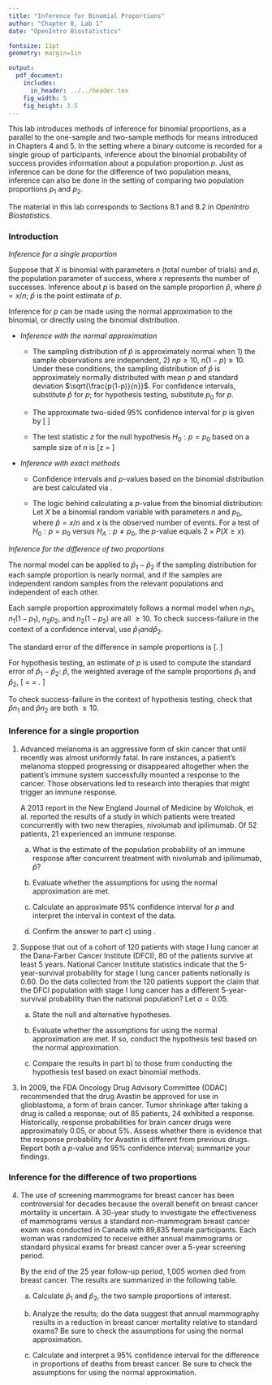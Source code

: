 ```yaml
---
title: "Inference for Binomial Proportions"
author: "Chapter 8, Lab 1"
date: "OpenIntro Biostatistics"

fontsize: 11pt
geometry: margin=1in

output:
  pdf_document:
    includes:
      in_header: ../../header.tex
    fig_width: 5
    fig_height: 3.5
---
```


\begin{small}
	
	\textbf{Topics}
	\begin{itemize}
	  \item Inference for a single proportion
	  \item Inference for the difference of two proportions
	\end{itemize}
	
\end{small}

This lab introduces methods of inference for binomial proportions, as a parallel to the one-sample and two-sample methods for means introduced in Chapters 4 and 5. In the setting where a binary outcome is recorded for a single group of participants, inference about the binomial probability of success provides information about a population proportion $p$. Just as inference can be done for the difference of two population means, inference can also be done in the setting of comparing two population proportions $p_1$ and $p_2$.

The material in this lab corresponds to Sections 8.1 and 8.2 in *OpenIntro Biostatistics*.

### Introduction

*Inference for a single proportion*

Suppose that $X$ is binomial with parameters $n$ (total number of trials) and $p$, the population parameter of success, where $x$ represents the number of successes.  Inference about $p$ is based on the sample proportion $\hat{p}$, where $\hat{p} = x/n$; $\hat{p}$ is the point estimate of $p$. 

Inference for $p$ can be made using the normal approximation to the binomial, or directly using the binomial distribution.

  - *Inference with the normal approximation*
  
      - The sampling distribution of $\hat{p}$ is approximately normal when 1) the sample observations are independent, 2) $np \geq 10$, $n(1 - p) \geq 10$.\footnote{The second condition is commonly referred to as the \textbf{success-failure condition}, since it can be effectively restated as the number of successes is greater than 10 and the number of failures is greater than 10.} Under these conditions, the sampling distribution of $\hat{p}$ is approximately normally distributed with mean $p$ and standard deviation $\sqrt{\frac{p(1-p)}{n}}$. For confidence intervals, substitute $\hat{p}$ for $p$; for hypothesis testing, substitute $p_0$ for $p$.
      
      - The approximate two-sided 95\% confidence interval for $p$ is given by 
      \[\hat{p} \pm 1.96 \sqrt{\dfrac{\hat{p}(1 - \hat{p})}{n}}\]
      
      - The test statistic $z$ for the null hypothesis $H_0: p = p_0$ based on a sample size of $n$ is
      \[z = \dfrac{\hat{p} - p_0}{\sqrt{\dfrac{(p_0)(1-p_0)}{n}}} \]
  
  \newpage
      
  - *Inference with exact methods*
  
    - Confidence intervals and $p$-values based on the binomial distribution are best calculated via \textsf{R}.
    
    - The logic behind calculating a $p$-value from the binomial distribution: Let $X$ be a binomial random variable with parameters $n$ and $p_0$, where $\hat{p} = x/n$ and $x$ is the observed number of events. For a test of $H_0: p = p_0$ versus $H_A: p \neq p_0$, the $p$-value equals $2 \times P(X \geq x)$.

*Inference for the difference of two proportions*

The normal model can be applied to $\hat{p}_1 - \hat{p}_2$ if the sampling distribution for each sample proportion is nearly normal, and if the samples are independent random samples from the relevant populations and independent of each other.

Each sample proportion approximately follows a normal model when $n_1p_1$, $n_1(1 - p_1)$, $n_2p_2$, and $n_2(1-p_2)$ are all $\geq 10$. To check success-failure in the context of a confidence interval, use $\hat{p}_1 and \hat{p}_2$.

The standard error of the difference in sample proportions is
\[\sqrt{\dfrac{p_1(1-p_1)}{n_1} + \dfrac{p_2(1-p_2)}{n_2}}. \]

For hypothesis testing, an estimate of $p$ is used to compute the standard error of $\hat{p}_1 - \hat{p}_2$: $\hat{p}$, the weighted average of the sample proportions $\hat{p}_1$ and $\hat{p}_2$,
\[\hat{p} = \dfrac{n_1\hat{p}_1 + n_2\hat{p}_2}{n_1 + n_2} = \dfrac{x_1 + x_2}{n_1 + n_2}. \]

To check success-failure in the context of hypothesis testing, check that $\hat{p}n_1$ and $\hat{p}n_2$ are both $\geq 10$.

### Inference for a single proportion

1. Advanced melanoma is an aggressive form of skin cancer that until recently was almost uniformly fatal. In rare instances, a patient's melanoma stopped progressing or disappeared altogether when the patient's immune system successfully mounted a response to the cancer. Those observations led to research into therapies that might trigger an immune response. 

    A 2013 report in the New England Journal of Medicine by Wolchok, et al. reported the results of a study in which patients were treated concurrently with two new therapies, nivolumab and ipilimumab. Of 52 patients, 21 experienced an immune response.
    
    a) What is the estimate of the population probability of an immune response after concurrent treatment with nivolumab and ipilimumab, $\hat{p}$?
    
    b) Evaluate whether the assumptions for using the normal approximation are met.
    
    c) Calculate an approximate 95\% confidence interval for $p$ and interpret the interval in context of the data.
    
    d) Confirm the answer to part c) using \texttt{prop.test( )}.
    

2. Suppose that out of a cohort of 120 patients with stage I lung cancer at the Dana-Farber Cancer Institute (DFCI), 80 of the patients survive at least 5 years. National Cancer Institute statistics indicate that the 5-year-survival probability for stage I lung cancer patients nationally is 0.60. Do the data collected from the 120 patients support the claim that the DFCI population with stage I lung cancer has a different 5-year-survival probability than the national population? Let $\alpha = 0.05$.

    a) State the null and alternative hypotheses. 
    
    b) Evaluate whether the assumptions for using the normal approximation are met. If so, conduct the hypothesis test based on the normal approximation.
    
    c) Compare the results in part b) to those from conducting the hypothesis test based on exact binomial methods.
    
3. In 2009, the FDA Oncology Drug Advisory Committee (ODAC) recommended that the drug Avastin be approved for use in glioblastoma, a form of brain cancer. Tumor shrinkage after taking a drug is called a response; out of 85 patients, 24 exhibited a response. Historically, response probabilities for brain cancer drugs were approximately 0.05, or about 5\%. Assess whether there is evidence that the response probability for Avastin is different from previous drugs. Report both a $p$-value and 95\% confidence interval; summarize your findings.


### Inference for the difference of two proportions

4. The use of screening mammograms for breast cancer has been controversial for decades because the overall benefit on breast cancer mortality is uncertain. A 30-year study to investigate the effectiveness of mammograms versus a standard non-mammogram breast cancer exam was conducted in Canada with 89,835 female participants.\footnote{Miller AB. 2014. \emph{Twenty five year follow-up for breast cancer incidence and mortality of the Canadian National Breast Screening Study: randomised screening trial}. \textit{BMJ} 348 (2014): g366. } Each woman was randomized to receive either annual mammograms or standard physical exams for breast cancer over a 5-year screening period. 

    By the end of the 25 year follow-up period, 1,005 women died from breast cancer. The results are summarized in the following table.\footnote{During the 25 years following the screening period, each woman was screened for breast cancer according to the standard of care at her health care center. }
    
    \begin{table}[h]
	\centering
	\begin{tabular}{rrcc}
		& \multicolumn{3}{c}{Death from breast cancer?} \\
		\cline{2-4}
		& \ \hspace{3mm}\ & Yes & No \\
		\hline
		Mammogram Group && 500 & 44,425 \\
		Control Group && 505 & 44,405 \\
		\hline
	\end{tabular}
\end{table}

    a) Calculate $\hat{p}_1$ and $\hat{p}_2$, the two sample proportions of interest. 
  
    b) Analyze the results; do the data suggest that annual mammography results in a reduction in breast cancer mortality relative to standard exams? Be sure to check the assumptions for using the normal approximation.

    c) Calculate and interpret a 95\% confidence interval for the difference in proportions of deaths from breast cancer. Be sure to check the assumptions for using the normal approximation.